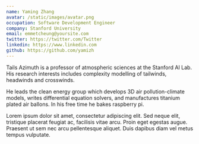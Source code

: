```yaml
---
name: Yaming Zhang
avatar: /static/images/avatar.png
occupation: Software Development Engineer
company: Stanford University
email: emmetcheung@yoursite.com
twitter: https://twitter.com/Twitter
linkedin: https://www.linkedin.com
github: https://github.com/yamizh
---
```


Tails Azimuth is a professor of atmospheric sciences at the Stanford AI Lab. His research interests includes complexity modelling of tailwinds, headwinds and crosswinds.

He leads the clean energy group which develops 3D air pollution-climate models, writes differential equation solvers, and manufactures titanium plated air ballons. In his free time he bakes raspberry pi.

Lorem ipsum dolor sit amet, consectetur adipiscing elit. Sed neque elit, tristique placerat feugiat ac, facilisis vitae arcu. Proin eget egestas augue. Praesent ut sem nec arcu pellentesque aliquet. Duis dapibus diam vel metus tempus vulputate.
